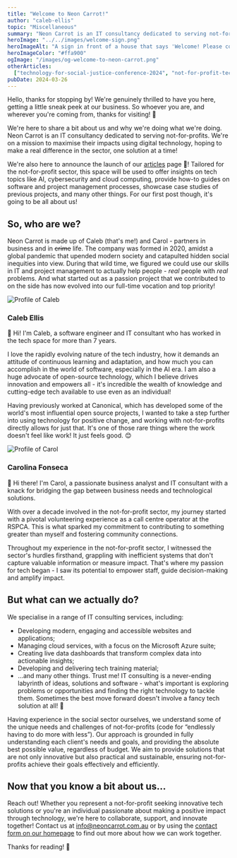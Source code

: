 ```yaml
---
title: "Welcome to Neon Carrot!"
author: "caleb-ellis"
topic: "Miscellaneous"
summary: "Neon Carrot is an IT consultancy dedicated to serving not-for-profits. We're on a mission to transform how not-for-profits harness technology, hoping to make a real difference in the sector, one digital solution at a time. Get in touch and explore how we can achieve great things together!"
heroImage: "../../images/welcome-sign.png"
heroImageAlt: "A sign in front of a house that says 'Welcome! Please come in'"
heroImageColor: "#ffa900"
ogImage: "/images/og-welcome-to-neon-carrot.png"
otherArticles:
  ["technology-for-social-justice-conference-2024", "not-for-profit-tech-deals"]
pubDate: 2024-03-26
---
```




Hello, thanks for stopping by! We're genuinely thrilled to have you here, getting a little sneak peek at our business. So whoever you are, and wherever you're coming from, thanks for visiting! 🙏

We're here to share a bit about us and why we're doing what we're doing. Neon Carrot is an IT consultancy dedicated to serving not-for-profits. We're on a mission to maximise their impacts using digital technology, hoping to make a real difference in the sector, one solution at a time!

We're also here to announce the launch of our [articles](/articles) page 🚀! Tailored for the not-for-profit sector, this space will be used to offer insights on tech topics like AI, cybersecurity and cloud computing, provide how-to guides on software and project management processes, showcase case studies of previous projects, and many other things. For our first post though, it's going to be all about us!

## So, who are we?

Neon Carrot is made up of Caleb (that's me!) and Carol - partners in business and in ~~crime~~ life. The company was formed in 2020, amidst a global pandemic that upended modern society and catapulted hidden social inequities into view. During that wild time, we figured we could use our skills in IT and project management to actually help people - _real_ people with _real_ problems. And what started out as a passion project that we contributed to on the side has now evolved into our full-time vocation and top priority!

<div class="article-portrait-image center">
  <div class="article-image-wrapper spv-6">
    <Image
      alt="Profile of Caleb"
      class="article-image"
      format="webp"
      height={400}
      loading="lazy"
      src={caleb}
      width={400}
    />
  </div>
</div>
<h3 class="heading-4 center">Caleb Ellis</h3>

👋 Hi! I'm Caleb, a software engineer and IT consultant who has worked in the tech space for more than 7 years.

I love the rapidly evolving nature of the tech industry, how it demands an attitude of continuous learning and adaptation, and how much you can accomplish in the world of software, especially in the AI era. I am also a huge advocate of open-source technology, which I believe drives innovation and empowers all - it's incredible the wealth of knowledge and cutting-edge tech available to use even as an individual!

Having previously worked at Canonical, which has developed some of the world's most influential open source projects, I wanted to take a step further into using technology for positive change, and working with not-for-profits directly allows for just that. It's one of those rare things where the work doesn't feel like work! It just feels good. 😊

<div class="article-portrait-image center">
  <div class="article-image-wrapper spv-6">
    <Image
      alt="Profile of Carol"
      class="article-image"
      format="webp"
      height={400}
      loading="lazy"
      src={carol}
      width={400}
    />
  </div>
</div>
<h3 class="heading-4 center">Carolina Fonseca</h3>

👋 Hi there! I'm Carol, a passionate business analyst and IT consultant with a knack for bridging the gap between business needs and technological solutions.

With over a decade involved in the not-for-profit sector, my journey started with a pivotal volunteering experience as a call centre operator at the RSPCA. This is what sparked my commitment to contributing to something greater than myself and fostering community connections.

Throughout my experience in the not-for-profit sector, I witnessed the sector's hurdles firsthand, grappling with inefficient systems that don't capture valuable information or measure impact. That's where my passion for tech began - I saw its potential to empower staff, guide decision-making and amplify impact.

## But what can we actually do?

We specialise in a range of IT consulting services, including:

- Developing modern, engaging and accessible websites and applications;
- Managing cloud services, with a focus on the Microsoft Azure suite;
- Creating live data dashboards that transform complex data into actionable insights;
- Developing and delivering tech training material;
- …and many other things. Trust me! IT consulting is a never-ending labyrinth of ideas, solutions and software - what's important is exploring problems or opportunities and finding the right technology to tackle them. Sometimes the best move forward doesn't involve a fancy tech solution at all! 🫣

Having experience in the social sector ourselves, we understand some of the unique needs and challenges of not-for-profits (code for “endlessly having to do more with less”). Our approach is grounded in fully understanding each client's needs and goals, and providing the absolute best possible value, regardless of budget. We aim to provide solutions that are not only innovative but also practical and sustainable, ensuring not-for-profits achieve their goals effectively and efficiently.

## Now that you know a bit about us…

Reach out! Whether you represent a not-for-profit seeking innovative tech solutions or you're an individual passionate about making a positive impact through technology, we're here to collaborate, support, and innovate together! Contact us at [info@neoncarrot.com.au](mailto:info@neoncarrot.com.au) or by using the [contact form on our homepage](/#contact) to find out more about how we can work together.

Thanks for reading! 👋

<div class="article-image-wrapper">
  <figure>
    <Picture
      alt="Small sign in conference room, reading 'Goodbye friends'"
      class="article-image"
      formats={["webp"]}
      height={480}
      loading="lazy"
      sizes="(min-width: 456px) 720px, 412px"
      src={goodbyeFriends}
      width={720}
      widths={[720, 412]}
    />
    <UnsplashAttribution name="Jan Tinneberg" username="craft_ear" />
  </figure>
</div>
